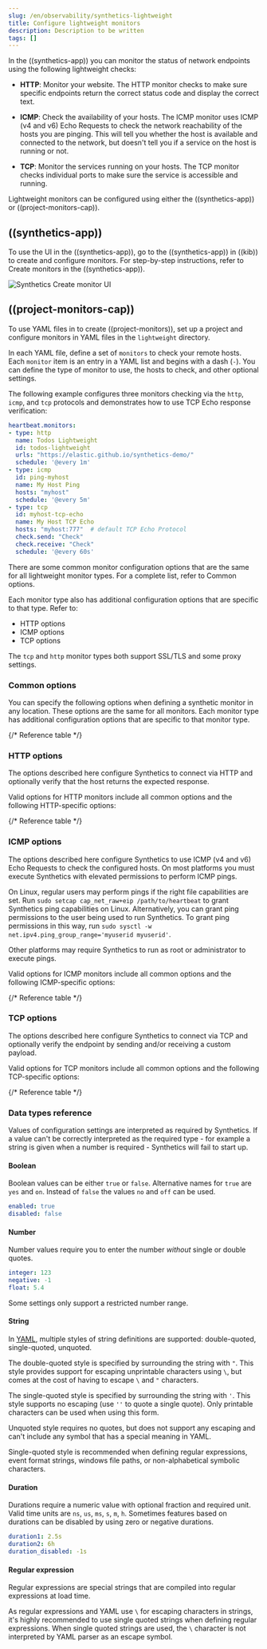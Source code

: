 ```yaml
---
slug: /en/observability/synthetics-lightweight
title: Configure lightweight monitors
description: Description to be written
tags: []
---
```



<div id="synthetics-lightweight"></div>

In the ((synthetics-app)) you can monitor the status of network endpoints using the following lightweight checks:

* **HTTP**: Monitor your website. The HTTP monitor checks to make sure specific endpoints return the correct
    status code and display the correct text.

* **ICMP**: Check the availability of your hosts. The ICMP monitor uses ICMP (v4 and v6) Echo
    Requests to check the network reachability of the hosts you are pinging. This will tell you whether the
    host is available and connected to the network, but doesn't tell you if a service on the host is running or
    not.

* **TCP**: Monitor the services running on your hosts. The TCP monitor checks individual ports
    to make sure the service is accessible and running.

Lightweight monitors can be configured using either the <DocLink slug="/en/observability/synthetics-lightweight" section="((synthetics-app))">((synthetics-app))</DocLink>
or <DocLink slug="/en/observability/synthetics-lightweight" section="((project-monitors-cap))">((project-monitors-cap))</DocLink>.

<div id="synthetics-lightweight-ui"></div>

## ((synthetics-app))

To use the UI in the ((synthetics-app)), go to the ((synthetics-app)) in ((kib)) to create and configure monitors.
For step-by-step instructions, refer to <DocLink slug="/en/observability/synthetics-get-started-ui">Create monitors in the ((synthetics-app))</DocLink>.

![Synthetics Create monitor UI](images/synthetics-get-started-ui-lightweight.png)

<div id="synthetics-lightweight-projects"></div>

## ((project-monitors-cap))

To use YAML files in to create ((project-monitors)), <DocLink slug="/en/observability/synthetics-get-started-project">set up a project</DocLink>
and configure monitors in YAML files in the `lightweight` directory.

In each YAML file, define a set of `monitors` to check your remote hosts.
Each `monitor` item is an entry in a YAML list and begins with a dash (`-`).
You can define the type of monitor to use, the hosts to check, and other
optional settings.

The following example configures three monitors checking via the `http`, `icmp`, and `tcp`
protocols and demonstrates how to use TCP Echo response verification:

```yaml
heartbeat.monitors:
- type: http
  name: Todos Lightweight
  id: todos-lightweight
  urls: "https://elastic.github.io/synthetics-demo/"
  schedule: '@every 1m'
- type: icmp
  id: ping-myhost
  name: My Host Ping
  hosts: "myhost"
  schedule: '@every 5m'
- type: tcp
  id: myhost-tcp-echo
  name: My Host TCP Echo
  hosts: "myhost:777"  # default TCP Echo Protocol
  check.send: "Check"
  check.receive: "Check"
  schedule: '@every 60s'
```

<div id="synthetics-monitor-options"></div>

There are some common monitor configuration options that are the same for all lightweight monitor types.
For a complete list, refer to <DocLink slug="/en/observability/synthetics-lightweight" section="common-options">Common options</DocLink>.

Each monitor type also has additional configuration options that are specific to that type.
Refer to:

* <DocLink slug="/en/observability/synthetics-lightweight" section="http-options">HTTP options</DocLink>
* <DocLink slug="/en/observability/synthetics-lightweight" section="icmp-options">ICMP options</DocLink>
* <DocLink slug="/en/observability/synthetics-lightweight" section="tcp-options">TCP options</DocLink>

The `tcp` and `http` monitor types both support SSL/TLS and some proxy settings.

<div id="synthetics-lightweight-common-options"></div>

### Common options

You can specify the following options when defining a synthetic monitor in any location.
These options are the same for all monitors. Each monitor type has additional configuration
options that are specific to that monitor type.

{/* Reference table */}
<LightweightConfigCommon />

<div id="synthetics-lightweight-http"></div>

### HTTP options

The options described here configure Synthetics to connect via HTTP and
optionally verify that the host returns the expected response.

Valid options for HTTP monitors include <DocLink slug="/en/observability/synthetics-lightweight" section="common-options">all common options</DocLink>
and the following HTTP-specific options:

{/* Reference table */}
<LightweightConfigHttp />

<div id="synthetics-lightweight-icmp"></div>

### ICMP options

The options described here configure Synthetics to use ICMP (v4 and v6) Echo
Requests to check the configured hosts. On most platforms you must execute
Synthetics with elevated permissions to perform ICMP pings.

On Linux, regular users may perform pings if the right file capabilities are set. Run
`sudo setcap cap_net_raw+eip /path/to/heartbeat` to  grant Synthetics ping capabilities on Linux.
Alternatively, you can grant ping permissions to the user being used to run Synthetics.
To grant ping permissions in this way, run `sudo sysctl -w net.ipv4.ping_group_range='myuserid myuserid'`.

Other platforms may require Synthetics to run as root or administrator to execute pings.

Valid options for ICMP monitors include <DocLink slug="/en/observability/synthetics-lightweight" section="common-options">all common options</DocLink>
and the following ICMP-specific options:

{/* Reference table */}
<LightweightConfigIcmp />

<div id="synthetics-lightweight-tcp"></div>

### TCP options

The options described here configure Synthetics to connect via TCP and
optionally verify the endpoint by sending and/or receiving a custom payload.

Valid options for TCP monitors include <DocLink slug="/en/observability/synthetics-lightweight" section="common-options">all common options</DocLink>
and the following TCP-specific options:

{/* Reference table */}
<LightweightConfigTcp />

<div id="synthetics-lightweight-data-types"></div>

### Data types reference

Values of configuration settings are interpreted as required by Synthetics.
If a value can't be correctly interpreted as the required type - for example a
string is given when a number is required - Synthetics will fail to start up.

<div id="synthetics-lightweight-data-bool"></div>

#### Boolean

Boolean values can be either `true` or `false`. Alternative names for `true` are
`yes` and `on`. Instead of `false` the values `no` and `off` can be used.

```yaml
enabled: true
disabled: false
```

<div id="synthetics-lightweight-data-numbers"></div>

#### Number

Number values require you to enter the number _without_ single or
double quotes.

```yaml
integer: 123
negative: -1
float: 5.4
```

<DocCallOut title="Note">
Some settings only support a restricted number range.
</DocCallOut>

<div id="synthetics-lightweight-data-string"></div>

#### String

In [YAML](http://www.yaml.org), multiple styles of string definitions are supported:
double-quoted, single-quoted, unquoted.

The double-quoted style is specified by surrounding the string with `"`. This
style provides support for escaping unprintable characters using `\`, but comes
at the cost of having to escape `\` and `"` characters.

The single-quoted style is specified by surrounding the string with `'`. This
style supports no escaping (use `''` to quote a single quote). Only printable
characters can be used when using this form.

Unquoted style requires no quotes, but does not support any escaping and can't
include any symbol that has a special meaning in YAML.

<DocCallOut title="Note">
Single-quoted style is recommended when defining regular expressions,
event format strings, windows file paths, or non-alphabetical symbolic characters.
</DocCallOut>

<div id="synthetics-lightweight-data-duration"></div>

#### Duration

Durations require a numeric value with optional fraction and required unit.
Valid time units are `ns`, `us`, `ms`, `s`, `m`, `h`. Sometimes features based
on durations can be disabled by using zero or negative durations.

```yaml
duration1: 2.5s
duration2: 6h
duration_disabled: -1s
```

<div id="synthetics-lightweight-data-regex"></div>

#### Regular expression

Regular expressions are special strings that are compiled into regular
expressions at load time.

As regular expressions and YAML use `\` for escaping
characters in strings, it's highly recommended to use single quoted strings when
defining regular expressions. When single quoted strings are used, the `\` character
is not interpreted by YAML parser as an escape symbol.
